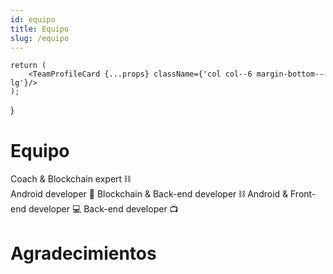 ```yaml
---
id: equipo
title: Equipo
slug: /equipo
---
```


    return (
        <TeamProfileCard {...props} className={'col col--6 margin-bottom--lg'}/>
    );
}

# Equipo

<div className="row" style={{justifyContent: 'center'}}>
    <TeamProfileCardCol
        name="Gonzalo Petraglia"
        githubUrl="https://github.com/gonzalpetraglia"
    >
        Coach & Blockchain expert ⛓
    </TeamProfileCardCol>
</div>
<div className="row">
    <TeamProfileCardCol
        name="Franco Fusaro"
        githubUrl="https://github.com/franfusaro"
    >
        Android developer 📱
    </TeamProfileCardCol>
    <TeamProfileCardCol
        name="Martín Picco"
        githubUrl="https://github.com/M-Picco"
    >
        Blockchain & Back-end developer ⛓
    </TeamProfileCardCol>
    <TeamProfileCardCol
        name="Franco Mazzoni"
        githubUrl="https://github.com/FrancoMaz"
    >
        Android & Front-end developer 💻
    </TeamProfileCardCol>
    <TeamProfileCardCol
        name="Sebastián Blázquez"
        githubUrl="https://github.com/seblaz"
    >
        Back-end developer 📺
    </TeamProfileCardCol>
</div>

# Agradecimientos

<div className="row">
    <TeamProfileCardCol
        name="Christian Calónico"
        githubUrl="https://github.com/calonico"
    />
    <TeamProfileCardCol
        name="Agustín Rojas"
        githubUrl="https://github.com/agrojas"
    />
    <TeamProfileCardCol
        name="Matias Cano"
        githubUrl="https://github.com/tutecano1995"
    />
    <TeamProfileCardCol
        name="Maximiliano Suppes"
        githubUrl="https://github.com/MaxiSuppes"
    />
</div>
